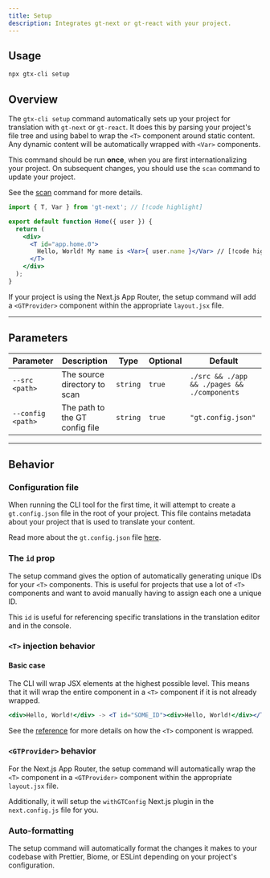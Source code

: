 ```yaml
---
title: Setup
description: Integrates gt-next or gt-react with your project.
---
```

## Usage

```bash
npx gtx-cli setup
```

## Overview

The `gtx-cli setup` command automatically sets up your project for translation with `gt-next` or `gt-react`.
It does this by parsing your project's file tree and using babel to wrap the `<T>` component around static content.
Any dynamic content will be automatically wrapped with `<Var>` components.

This command should be run **once**, when you are first internationalizing your project.
On subsequent changes, you should use the `scan` command to update your project.

See the [scan](/docs/cli/scan) command for more details.


```jsx title="src/app/Home.js"
import { T, Var } from 'gt-next'; // [!code highlight]

export default function Home({ user }) {
  return (
    <div>
      <T id="app.home.0">
        Hello, World! My name is <Var>{ user.name }</Var> // [!code highlight]
      </T>
    </div>
  );
}
```

If your project is using the Next.js App Router, the setup command will add a `<GTProvider>` component within the appropriate `layout.jsx` file.

---

## Parameters

| Parameter       | Description                                      | Type    | Optional | Default         |
|-----------------|--------------------------------------------------|---------|----------|-----------------|
| `--src <path>`           | The source directory to scan                     | `string`  | `true`     |  `./src && ./app && ./pages && ./components` |
| `--config <path>`        | The path to the GT config file                   | `string`  | `true`     | `"gt.config.json"` |

---

## Behavior

### Configuration file

When running the CLI tool for the first time, it will attempt to create a `gt.config.json` file in the root of your project.
This file contains metadata about your project that is used to translate your content.

Read more about the `gt.config.json` file [here](/docs/next/reference/gt-config).

### The `id` prop

The setup command gives the option of automatically generating unique IDs for your `<T>` components.
This is useful for projects that use a lot of `<T>` components and want to avoid manually having to assign each one a unique ID.

This `id` is useful for referencing specific translations in the translation editor and in the console.

### `<T>` injection behavior

#### Basic case

The CLI will wrap JSX elements at the highest possible level.
This means that it will wrap the entire component in a `<T>` component if it is not already wrapped.

```jsx
<div>Hello, World!</div> -> <T id="SOME_ID"><div>Hello, World!</div></T>
```

See the [reference](/docs/cli/reference/wrapping) for more details on how the `<T>` component is wrapped.

### `<GTProvider>` behavior

For the Next.js App Router, the setup command will automatically wrap the `<T>` component in a `<GTProvider>` component within the appropriate `layout.jsx` file.

Additionally, it will setup the `withGTConfig` Next.js plugin in the `next.config.js` file for you.

### Auto-formatting

The setup command will automatically format the changes it makes to your codebase with Prettier, Biome, or ESLint depending on your project's configuration.

